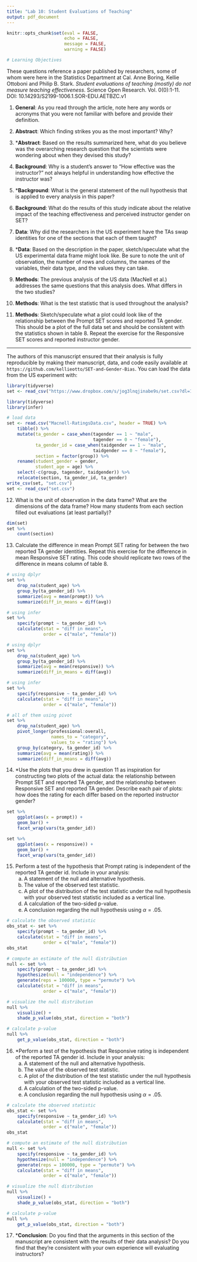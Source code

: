 ```yaml
---
title: "Lab 10: Student Evaluations of Teaching"
output: pdf_document
---
```


```r
knitr::opts_chunk$set(eval = FALSE, 
                      echo = FALSE,
                      message = FALSE,
                      warning = FALSE)
```

```r
# Learning Objectives
```

These questions reference a paper published by researchers, some of whom were here in the Statistics Department at Cal. Anne Boring, Kellie Ottoboni and Philip B. Stark. _Student evaluations of teaching (mostly) do not measure teaching effectiveness_. Science Open Research. Vol. 0(0):1-11. DOI: 10.14293/S2199-1006.1.SOR-EDU.AETBZC.v1

1. **General**: As you read through the article, note here any words or acronyms that you were not familiar with before and provide their definition.

2. **Abstract**: Which finding strikes you as the most important? Why?

3. ***Abstract**: Based on the results summarized here, what do you believe was the overarching research question that the scientists were wondering about when they devised this study?

<!-- The scientists were wondering: what impact, if any, does the (perceived) gender of the instructor have on the SET scores they receive from their students? -->

4. **Background**: Why is a student's answer to "How effective was the instructor?" not always helpful in understanding how effective the instructor was?

5. ***Background**: What is the general statement of the null hypothesis that is applied to every analysis in this paper?

<!-- As stated in the background section, the null hypothesis is that the gender of the instructor is an arbitrary label and might as well have been assigned at random. Stated another way, SET scores should be similar from students who are evaluating the male and female personae of the same instructor. -->

6. **Background**: What do the results of this study indicate about the relative impact of the teaching effectiveness and perceived instructor gender on SET?

7. **Data**: Why did the researchers in the US experiment have the TAs swap identities for one of the sections that each of them taught?

8. ***Data**: Based on the description in the paper, sketch/speculate what the US experimental data frame might look like. Be sure to note the unit of observation, the number of rows and columns, the names of the variables, their data type, and the values they can take.

<!-- Submissions should include an image of a sketched data frame as well as an articulation of the following: -->
<!-- - The unit of observation: a single student -->
<!-- - Number of rows: either 47 or 43 rows, depending on if the students who did not submit SETs were included.  -->
<!-- - Number of columns: -->
<!-- - Variable information (no need to name all individual SET items) -->
<!--     - TA perceived gender (categorical), taking values male female -->
<!--     - section number (discreet numeric), say 1 - 4 -->
<!--     - perhaps a TA identifier (numeric or categorical) could be name or number -->
<!--     - 14 SET scores, each one corresponding to a separate question. The values could be either categorical ordinal (agree-disagree) or numerical on some scale (1-5, 1-10, 1-100, etc.). -->

9. **Methods**: The previous analysis of the US data (MacNell et al.) addresses the same questions that this analysis does. What differs in the two studies?

10. **Methods**: What is the test statistic that is used throughout the analysis?

11. **Methods**: Sketch/speculate what a plot could look like of the relationship between the Prompt SET scores and reported TA gender. This should be a plot of the full data set and should be consistent with the statistics shown in table 8. Repeat the exercise for the Responsive SET scores and reported instructor gender.

* * *

The authors of this manuscript ensured that their analysis is fully reproducible by making their manuscript, data, and code easily available at `https://github.com/kellieotto/SET-and-Gender-Bias`. You can load the data from the US experiment with:

```r
library(tidyverse)
set <- read_csv("https://www.dropbox.com/s/jog3lnqjinabe9s/set.csv?dl=1")
```

```r
library(tidyverse)
library(infer)

# load data
set <- read.csv("Macnell-RatingsData.csv", header = TRUE) %>%
    tibble() %>%
    mutate(ta_gender = case_when(tagender == 1 ~ "male", 
                                 tagender == 0 ~ "female"),
           ta_gender_id = case_when(taidgender == 1 ~ "male", 
                                 taidgender == 0 ~ "female"),
           section = factor(group)) %>%
    rename(student_gender = gender,
           student_age = age) %>%
    select(-c(group, tagender, taidgender)) %>%
    relocate(section, ta_gender_id, ta_gender)
write_csv(set, "set.csv")
set <- read_csv("set.csv")
```

12. What is the unit of observation in the data frame? What are the dimensions of the data frame? How many students from each section filled out evaluations (at least partially)?

```r
dim(set)
set %>%
    count(section)
```

13. Calculate the difference in mean Prompt SET rating for between the two reported TA gender identities. Repeat this exercise for the difference in mean Responsive SET rating. This code should replicate two rows of the difference in means column of table 8.

```r
# using dplyr
set %>%
    drop_na(student_age) %>%
    group_by(ta_gender_id) %>%
    summarize(avg = mean(prompt)) %>%
    summarize(diff_in_means = diff(avg))

# using infer
set %>%
    specify(prompt ~ ta_gender_id) %>%
    calculate(stat = "diff in means",
              order = c("male", "female"))

# using dplyr
set %>%
    drop_na(student_age) %>%
    group_by(ta_gender_id) %>%
    summarize(avg = mean(responsive)) %>%
    summarize(diff_in_means = diff(avg))

# using infer
set %>%
    specify(responsive ~ ta_gender_id) %>%
    calculate(stat = "diff in means",
              order = c("male", "female"))

# all of them using pivot
set %>%
    drop_na(student_age) %>%
    pivot_longer(professional:overall,
                 names_to = "category",
                 values_to = "rating") %>%
    group_by(category, ta_gender_id) %>%
    summarize(avg = mean(rating)) %>%
    summarize(diff_in_means = diff(avg))
```

14. *Use the plots that you drew in question 11 as inspiration for constructing two plots of the actual data: the relationship between Prompt SET and reported TA gender, and the relationship between Responsive SET and reported TA gender. Describe each pair of plots: how does the rating for each differ based on the reported instructor gender?

```r
set %>%
    ggplot(aes(x = prompt)) +
    geom_bar() +
    facet_wrap(vars(ta_gender_id))

set %>%
    ggplot(aes(x = responsive)) +
    geom_bar() +
    facet_wrap(vars(ta_gender_id))
```

15. Perform a test of the hypothesis that Prompt rating is independent of the reported TA gender id. Include in your analysis:
    a. A statement of the null and alternative hypothesis.
    b. The value of the observed test statistic.
    c. A plot of the distribution of the test statistic under the null hypothesis with your observed test statistic included as a vertical line.
    d. A calculation of the two-sided p-value.
    e. A conclusion regarding the null hypothesis using $\alpha = .05$.
    
```r
# calculate the observed statistic
obs_stat <- set %>%
    specify(prompt ~ ta_gender_id) %>%
    calculate(stat = "diff in means", 
              order = c("male", "female"))
obs_stat

# compute an estimate of the null distribution
null <- set %>%
    specify(prompt ~ ta_gender_id) %>%
    hypothesize(null = "independence") %>%
    generate(reps = 100000, type = "permute") %>%
    calculate(stat = "diff in means",
              order = c("male", "female"))

# visualize the null distribution
null %>%
    visualize() +
    shade_p_value(obs_stat, direction = "both")

# calculate p-value
null %>% 
    get_p_value(obs_stat, direction = "both")
```

16. *Perform a test of the hypothesis that Responsive rating is independent of the reported TA gender id. Include in your analysis:
    a. A statement of the null and alternative hypothesis.
    b. The value of the observed test statistic.
    c. A plot of the distribution of the test statistic under the null hypothesis with your observed test statistic included as a vertical line.
    d. A calculation of the two-sided p-value.
    e. A conclusion regarding the null hypothesis using $\alpha = .05$.
    
```r
# calculate the observed statistic
obs_stat <- set %>%
    specify(responsive ~ ta_gender_id) %>%
    calculate(stat = "diff in means", 
              order = c("male", "female"))
obs_stat

# compute an estimate of the null distribution
null <- set %>%
    specify(responsive ~ ta_gender_id) %>%
    hypothesize(null = "independence") %>%
    generate(reps = 100000, type = "permute") %>%
    calculate(stat = "diff in means",
              order = c("male", "female"))

# visualize the null distribution
null %>%
    visualize() +
    shade_p_value(obs_stat, direction = "both")

# calculate p-value
null %>% 
    get_p_value(obs_stat, direction = "both")
```

17. ***Conclusion**: Do you find that the arguments in this section of the manuscript are consistent with the results of their data analysis? Do you find that they're consistent with your own experience will evaluating instructors?

<!-- Answers may vary, but both questions should be addressed. -->
